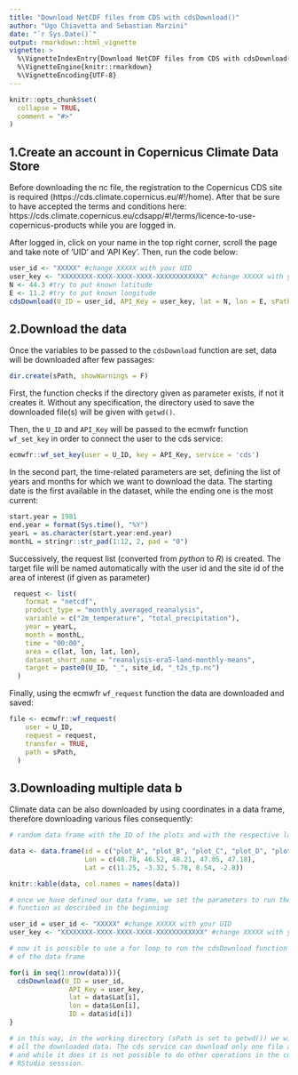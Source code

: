 ```yaml
---
title: "Download NetCDF files from CDS with cdsDownload()"
author: "Ugo Chiavetta and Sebastian Marzini"
date: "`r Sys.Date()`"
output: rmarkdown::html_vignette
vignette: >
  %\VignetteIndexEntry{Download NetCDF files from CDS with cdsDownload()}
  %\VignetteEngine{knitr::rmarkdown}
  %\VignetteEncoding{UTF-8}
---
```


```r
knitr::opts_chunk$set(
  collapse = TRUE,
  comment = "#>"
)
```


## 1.Create an account in Copernicus Climate Data Store 

Before downloading the nc file, the registration to the Copernicus CDS site is required (https://cds.climate.copernicus.eu/#!/home). After that be sure to have accepted the terms and conditions here: https://cds.climate.copernicus.eu/cdsapp/#!/terms/licence-to-use-copernicus-products while you are logged in.

After logged in, click on your name in the top right corner, scroll the page and take note of 
'UID' and 'API Key'. Then, run the code below:

```r
user_id <- "XXXXX" #change XXXXX with your UID 
user_key <- "XXXXXXXX-XXXX-XXXX-XXXX-XXXXXXXXXXXX" #change XXXXX with your API Key 
N <- 44.3 #try to put known latitude
E <- 11.2 #try to put known longitude
cdsDownload(U_ID = user_id, API_Key = user_key, lat = N, lon = E, sPath = getwd(), site_id = "")

```

## 2.Download the data

Once the variables to be passed to the `cdsDownload` function are set, data will be downloaded after few passages:

```r
dir.create(sPath, showWarnings = F)
```

First, the function checks if the directory given as parameter exists, if not it creates it. Without any specification, the directory used to save the downloaded file(s) will be given with `getwd()`.

Then, the `U_ID` and `API_Key` will be passed to the ecmwfr function `wf_set_key` in order to connect the user to the cds service:

```r
ecmwfr::wf_set_key(user = U_ID, key = API_Key, service = 'cds')
```

In the second part, the time-related parameters are set, defining the list of years and months for which we want to download the data. The starting date is the first available in the dataset, while the ending one is the most current:

```r
start.year = 1981
end.year = format(Sys.time(), "%Y")
yearL = as.character(start.year:end.year)
monthL = stringr::str_pad(1:12, 2, pad = "0")
```

Successively, the request list (converted from *python* to *R*) is created. The target file will be named automatically with the user id and the site id of the area of interest (if given as parameter)

```r
 request <- list(
    format = "netcdf",
    product_type = "monthly_averaged_reanalysis",
    variable = c("2m_temperature", "total_precipitation"),
    year = yearL,
    month = monthL,
    time = "00:00",
    area = c(lat, lon, lat, lon),
    dataset_short_name = "reanalysis-era5-land-monthly-means",
    target = paste0(U_ID, "_", site_id, "_t2s_tp.nc")
  )
```

Finally, using the ecmwfr `wf_request` function the data are downloaded and saved:

```r
file <- ecmwfr::wf_request(
    user = U_ID,
    request = request,
    transfer = TRUE,
    path = sPath,
  )
```

## 3.Downloading multiple data b

Climate data can be also downloaded by using coordinates in a data frame, therefore downloading various files consequently:

```R

# random data frame with the ID of the plots and with the respective latitute and longitude, expressed in decimal degrees

data <- data.frame(id = c("plot_A", "plot_B", "plot_C", "plot_D", "plot_E"),
                   Lon = c(48.78, 46.52, 48.21, 47.05, 47.18),
                   Lat = c(11.25, -3.32, 5.78, 8.54, -2.8))

knitr::kable(data, col.names = names(data))

```
```R
# once we have defined our data frame, we set the parameters to run the cdsDownload
# function as described in the beginning

user_id = user_id <- "XXXXX" #change XXXXX with your UID 
user_key <- "XXXXXXXX-XXXX-XXXX-XXXX-XXXXXXXXXXXX" #change XXXXX with your API Key 

# now it is possible to use a for loop to run the cdsDownload function for every element 
# of the data frame

for(i in seq(1:nrow(data))){
  cdsDownload(U_ID = user_id,
               API_Key = user_key,
               lat = data$Lat[i],
               lon = data$Lon[i],
               ID = data$id[i])
}

# in this way, in the working directory (sPath is set to getwd()) we will find 
# all the downloaded data. The cds service can download only one file at time 
# and while it does it is not possible to do other operations in the current
# RStudio sesssion. 
```

